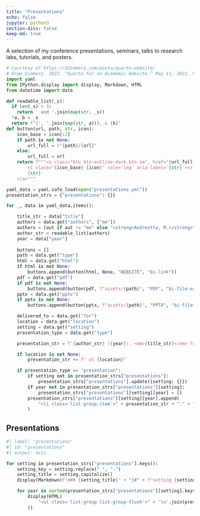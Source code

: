```yaml
---
title: "Presentations"
echo: false
jupyter: python3
section-divs: false
keep-md: true
---
```


A selection of my conference presentations, seminars, talks to research labs, tutorials, and posters.


```python
# Courtesy of https://ddimmery.com/posts/quarto-website/
# Drew Dimmery. 2022. “Quarto for an Academic Website.” May 11, 2022. https://ddimmery.com/posts/quarto-website.
import yaml
from IPython.display import display, Markdown, HTML
from datetime import date

def readable_list(_s):
  if len(_s) < 3:
    return ' and '.join(map(str, _s))
  *a, b = _s
  return f"{', '.join(map(str, a))}, & {b}"
def button(url, path, str, icon):
    icon_base = icon[:2]
    if path is not None:
        url_full = f"{path}/{url}"
    else:
        url_full = url
    return f"""<a class="btn btn-outline-dark btn-sm", href="{url_full}" target="_blank" rel="noopener noreferrer">
        <i class="{icon_base} {icon}" role='img' aria-label='{str}'></i>
        {str}
    </a>"""

yaml_data = yaml.safe_load(open("presentations.yml"))
presentation_strs = {"presentations": {}}

for _, data in yaml_data.items():

    title_str = data["title"]
    authors = data.get("authors", ["me"])
    authors = [aut if aut != "me" else "<strong>Andreotta, M.</strong>" for aut in authors]
    author_str = readable_list(authors)
    year = data["year"]
    
    buttons = []
    path = data.get("type")
    html = data.get("html")
    if html is not None:
        buttons.append(button(html, None, "WEBSITE", "bi-link"))
    pdf = data.get("pdf")
    if pdf is not None:
        buttons.append(button(pdf, f"assets/{path}", "PDF", "bi-file-earmark-pdf"))
    pptx = data.get("pptx")
    if pptx is not None:
        buttons.append(button(pptx, f"assets/{path}", "PPTX", "bi-filetype-pptx"))

    delivered_to = data.get("for")
    location = data.get("location")
    setting = data.get("setting")
    presentation_type = data.get("type")

    presentation_str = f'{author_str} ({year}). <em>{title_str}</em> for {delivered_to}'

    if location is not None:
        presentation_str += f" at {location}"

    if presentation_type == "presentation":
        if setting not in presentation_strs["presentations"]:
            presentation_strs["presentations"].update({setting: {}})
        if year not in presentation_strs["presentations"][setting]:
            presentation_strs["presentations"][setting][year] = []
        presentation_strs["presentations"][setting][year].append(
            "<li class='list-group-item'>" + presentation_str + "." + "<br>" + " ".join(buttons) + "</li>"
        )
```

## Presentations

```python
#| label: "presentations"
#| id: "presentations"
#| output: asis

for setting in presentation_strs["presentations"].keys():
    setting_key = setting.replace(" ", "-")
    setting_title = setting.capitalize()
    display(Markdown(f"### {setting_title}" + "{#" + f"setting_{setting_key}" + "}"))

    for year in sorted(presentation_strs["presentations"][setting].keys(), reverse = True):
        display(HTML(
            "<ul class='list-group list-group-flush'>" + '\n'.join(presentation_strs["presentations"][setting][year]) + "</ul>"
        ))
```